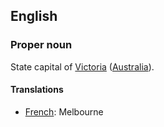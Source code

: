 ==English==

===Proper noun===
State capital of [[Victoria]] ([[Australia]]).

====Translations====
*[[French]]: Melbourne